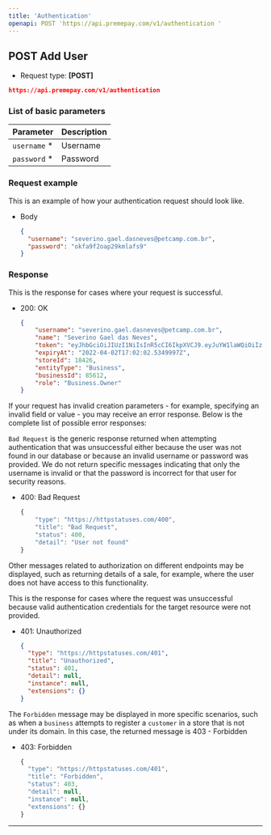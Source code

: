 ```yaml
---
title: 'Authentication'
openapi: POST 'https://api.premepay.com/v1/authentication '
---
```

## **POST Add User**

* Request type: **\[POST]**

```json
https://api.premepay.com/v1/authentication 
```



### List of basic parameters

| Parameter | Description |
| --- | --- |
| `username` * | Username |
| `password` * | Password |

### **Request example**

This is an example of how your authentication request should look like.

- Body
    
    ```json
    {
      "username": "severino.gael.dasneves@petcamp.com.br",
      "password": "okfa9f2oap29kmlafs9"
    }
    ```
    

### **Response**

This is the response for cases where your request is successful.

- 200: OK
    
    ```json
    {
    	"username": "severino.gael.dasneves@petcamp.com.br",
    	"name": "Severino Gael das Neves",
    	"token": "eyJhbGciOiJIUzI1NiIsInR5cCI6IkpXVCJ9.eyJuYW1laWQiOiIzNzMiLCJ1bmlxdWVfbmFtZSI6Im5laW1hci5wZXJlekB3ZWdldDJ1LmNvbSIsInJvbGUiOiJCdXNpbmVzcy5Pd25lciIsIkJ1c2luZXNzIjoiMzk4IiwiU3RvcmVzIjoiWzU1Nl0iLCJJc0FkbWluIjoiRmFsc2UiLCJuYmYiOjE2NDg5MTUzMjIsImV4cCI6nTY0ODkxODkyMiwiaWF0IjoxNjQ4OTE1MzIyfQ.E2yZT5xWt38xC0NttI2S3IA5A8OCPH225MYA53XicgY",
    	"expiryAt": "2022-04-02T17:02:02.5349997Z",
    	"storeId": 18426,
    	"entityType": "Business",
    	"businessId": 85612,
    	"role": "Business.Owner"
    }
    ```
    

If your request has invalid creation parameters - for example, specifying an invalid field or value - you may receive an error response. Below is the complete list of possible error responses:

`Bad Request` is the generic response returned when attempting authentication that was unsuccessful either because the user was not found in our database or because an invalid username or password was provided. We do not return specific messages indicating that only the username is invalid or that the password is incorrect for that user for security reasons.

- 400: Bad Request
    
    ```jsx
    {
        "type": "https://httpstatuses.com/400",
        "title": "Bad Request",
        "status": 400,
        "detail": "User not found"
    }
    ```
    

Other messages related to authorization on different endpoints may be displayed, such as returning details of a sale, for example, where the user does not have access to this functionality.

This is the response for cases where the request was unsuccessful because valid authentication credentials for the target resource were not provided.

- 401: Unauthorized
    
    ```json
    {
      "type": "https://httpstatuses.com/401",
      "title": "Unauthorized",
      "status": 401,
      "detail": null,
      "instance": null,
      "extensions": {}
    }
    ```
    

The `Forbidden`  message may be displayed in more specific scenarios, such as when a `business` attempts to register a `customer` in a store that is not under its domain. In this case, the returned message is 403 - Forbidden

- 403: Forbidden
    
    ```jsx
    {
      "type": "https://httpstatuses.com/401",
      "title": "Forbidden",
      "status": 403,
      "detail": null,
      "instance": null,
      "extensions": {}
    }
    ```
    

---